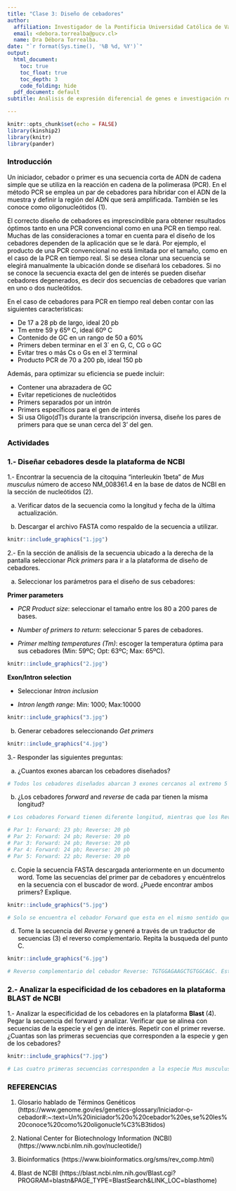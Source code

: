 ---
title: "Clase 3: Diseño de cebadores"
author:
  affiliation: Investigador de la Pontificia Universidad Católica de Valparaíso.
  email: <debora.torrealba@pucv.cl>
  name: Dra Débora Torrealba.
date: "`r format(Sys.time(), '%B %d, %Y')`"
output:
  html_document:
    toc: true
    toc_float: true
    toc_depth: 3
    code_folding: hide
  pdf_document: default
subtitle: Análisis de expresión diferencial de genes e investigación reproducible con R

---

<style>
#TOC {
  color: black;
  font-familiy: Calibri;
  font-size: 14px;
  border-color: #708090; 
}
body {
   color: black;
   font-familiy: Calibri;
}

pre {
  color: black;
  background-color: #F8F8FF;
}
# header {
  color: #800000;
  font-familiy: Calibri;
  background-color: #F5F5F5;
  opacity: 0.8;
  font-size: 16px;
}
</style>

```{r setup, include=FALSE}
knitr::opts_chunk$set(echo = FALSE)
library(kinship2)
library(knitr)
library(pander)
```

### **Introducción**

Un iniciador, cebador o primer es una secuencia corta de ADN de cadena simple que se utiliza en la reacción en cadena de la polimerasa (PCR). En el método PCR se emplea un par de cebadores para hibridar con el ADN de la muestra y definir la región del ADN que será amplificada. También se les conoce como oligonucleótidos (1).

El correcto diseño de cebadores es imprescindible para obtener resultados óptimos tanto en una PCR convencional como en una PCR en tiempo real. Muchas de las consideraciones a tomar en cuenta para el diseño de los cebadores dependen de la aplicación que se le dará. Por ejemplo, el producto de una PCR convencional no está limitada por el tamaño, como en el caso de la PCR en tiempo real. Si se desea clonar una secuencia se elegirá manualmente la ubicación donde se diseñará los cebadores. Si no se conoce la secuencia exacta del gen de interés se pueden diseñar cebadores degenerados, es decir dos secuencias de cebadores que varían en uno o dos nucleótidos.

En el caso de cebadores para PCR en tiempo real deben contar con las siguientes características:

* De 17 a 28 pb de largo, ideal 20 pb
* Tm entre 59 y 65º C, ideal 60º C
* Contenido de GC en un rango de 50 a 60%
* Primers deben terminar en el 3` en G, C, CG o GC
* Evitar tres o más Cs o Gs en el 3`terminal
* Producto PCR de 70 a 200 pb, ideal 150 pb

Además, para optimizar su eficiencia se puede incluir:  

* Contener una abrazadera de GC  
* Evitar repeticiones de nucleótidos  
* Primers separados por un intrón  
* Primers específicos para el gen de interés   
* Si usa Oligo(dT)s durante la transcripción inversa, diseñe los pares de primers para que se unan cerca del 3' del gen.

### **Actividades**

### 1.- Diseñar cebadores desde la plataforma de **NCBI**

1.- Encontrar la secuencia de la citoquina "interleukin 1beta" de *Mus musculus* número de acceso NM_008361.4 en la base de datos de NCBI en la sección de nucleótidos (2).

a) Verificar datos de la secuencia como la longitud y fecha de la última actualización.  

b) Descargar el archivo FASTA como respaldo de la secuencia a utilizar.  


```{r, echo=FALSE, out.width = "600px", fig.align='center', fig.cap='**Figura 1:** Buscador de NCBI para secuencias de Nucleótidos.'}
knitr::include_graphics("1.jpg")

```

2.- En la sección de análisis de la secuencia ubicado a la derecha de la pantalla seleccionar *Pick primers* para ir a la plataforma de diseño de cebadores.

a) Seleccionar los parámetros para el diseño de sus cebadores:

**Primer parameters**

- *PCR Product size*: seleccionar el tamaño entre los 80 a 200 pares de bases.

- *Number of primers to return*: seleccionar 5 pares de cebadores. 

- *Primer melting temperatures (Tm)*: escoger la temperatura óptima para sus cebadores (Min: 59ºC; Opt: 63ºC; Max: 65ºC).

```{r, echo=FALSE, out.width = "600px", fig.align='center', fig.cap='**Figura 2:** Selección de parametros para obtención de cebadores.'}
knitr::include_graphics("2.jpg")
```

**Exon/Intron selection**

- Seleccionar *Intron inclusion*

- *Intron length range*: Min: 1000; Max:10000

```{r, echo=FALSE, out.width = "600px", fig.align='center', fig.cap=' **Figura 3:** Selección de parametros para obtención de cebadores.'}
knitr::include_graphics("3.jpg")
```

b) Generar cebadores seleccionando *Get primers*  

```{r, echo=FALSE, out.width = "600px", fig.align='center', fig.cap=' **Figura 4:** Resultados de la generación de cebadores.'}
knitr::include_graphics("4.jpg")
```

3.- Responder las siguientes preguntas:

a) ¿Cuantos exones abarcan los cebadores diseñados?

```{r, echo=TRUE}

# Todos los cebadores diseñados abarcan 3 exones cercanos al extremo 5`. 
```

b) ¿Los cebadores *forward* and *reverse* de cada par tienen la misma longitud?

```{r, echo=TRUE}
# Los cebadores Forward tienen diferente longitud, mientras que los Reverse tienen la misma longitud.

# Par 1: Forward: 23 pb; Reverse: 20 pb
# Par 2: Forward: 24 pb; Reverse: 20 pb
# Par 3: Forward: 24 pb; Reverse: 20 pb
# Par 4: Forward: 24 pb; Reverse: 20 pb
# Par 5: Forward: 22 pb; Reverse: 20 pb

```

c) Copie la secuencia FASTA descargada anteriormente en un documento word. Tome las secuencias del primer par de cebadores y encuéntrelos en la secuencia con el buscador de word. ¿Puede encontrar ambos primers? Explique.

```{r, echo=FALSE, out.width = "600px", fig.align='center', fig.cap=' **Figura 5:** Busqueda de cebadores en secuencia Fasta.'}

knitr::include_graphics("5.jpg")

```


```{r, echo=TRUE}
# Solo se encuentra el cebador Forward que esta en el mismo sentido que la secuencia Fasta (Plus). No se encuentra la secuencia del cebador Reverse ya que este es el reverso complementario de la secuencia Fasta (Minus).
```

d) Tome la secuencia del *Reverse* y generé a través de un traductor de secuencias (3) el reverso complementario. Repita la busqueda del punto C. 

```{r, echo= FALSE, out.width = "600px", fig.align='center', fig.cap=' **Figura 6:** Busqueda de cebadores en secuencia Fasta.'}

knitr::include_graphics("6.jpg")

```


```{r, echo=TRUE}

# Reverso complementario del cebador Reverse: TGTGGAGAAGCTGTGGCAGC. Esta secuencia esta en el mismo sentido que el Fasta (Plus). 

```

### 2.- Analizar la especificidad de los cebadores en la plataforma **BLAST** de NCBI

1.- Analizar la especificidad de los cebadores en la plataforma **Blast** (4). Pegar la secuencia del forward y analizar. Verificar que se alinea con secuencias de la especie y el gen de interés. Repetir con el primer reverse. ¿Cuantas son las primeras secuencias que corresponden a la especie y gen de los cebadores?


```{r, echo=FALSE, out.width = "600px", fig.align='center', fig.cap=' **Figura 7:** Blast del cebador *Forward* para verificar especificidad del cebador.'}

knitr::include_graphics("7.jpg") 

```


```{r, echo=TRUE}

# Las cuatro primeras secuencias corresponden a la especie Mus musculus y el gen interleukin 1 beta, luego disminuye la especificidad apareciendo en la lista otras especies del mismo genero.

```


### **REFERENCIAS**

(1) Glosario hablado de Términos Genéticos (https://www.genome.gov/es/genetics-glossary/Iniciador-o-cebador#:~:text=Un%20iniciador%20o%20cebador%20es,se%20les%20conoce%20como%20oligonucle%C3%B3tidos)

(2) National Center for Biotechnology Information (NCBI) (https://www.ncbi.nlm.nih.gov/nucleotide/)

(3) Bioinformatics
(https://www.bioinformatics.org/sms/rev_comp.html)

(4) Blast de NCBI
(https://blast.ncbi.nlm.nih.gov/Blast.cgi?PROGRAM=blastn&PAGE_TYPE=BlastSearch&LINK_LOC=blasthome)
